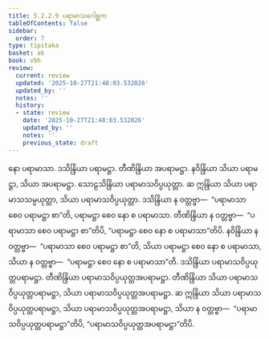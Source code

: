 ```yaml
---
title: 5.2.2.9 ပရာမာသဂေါစ္ဆက
tableOfContents: false
sidebar:
  order: 7
type: tipitaka
basket: ab
book: vbh
review:
  current: review
  updated: '2025-10-27T21:48:03.532026'
  updated_by: ''
  notes: ''
  history:
  - state: review
    date: '2025-10-27T21:48:03.532026'
    updated_by: ''
    notes: ''
    previous_state: draft
---
```



<ReviewStatus review={frontmatter.review} showDetails={true} />

<HypothesisAnnotation frontmatter={frontmatter} />

<DynamicBreadcrumb />

<Paragraph number="925" book="vbh">
နော ပရာမာသာ. ဒသိန္ဒြိယာ ပရာမဋ္ဌာ. တီဏိန္ဒြိယာ အပရာမဋ္ဌာ. နဝိန္ဒြိယာ သိယာ ပရာမဋ္ဌာ, သိယာ အပရာမဋ္ဌာ. သောဠသိန္ဒြိယာ ပရာမာသဝိပ္ပယုတ္တာ. ဆ ဣန္ဒြိယာ သိယာ ပရာမာသသမ္ပယုတ္တာ, သိယာ ပရာမာသဝိပ္ပယုတ္တာ. ဒသိန္ဒြိယာ န ဝတ္တဗ္ဗာ—  “ပရာမာသာ စေဝ ပရာမဋ္ဌာ စာ”တိ, ပရာမဋ္ဌာ စေဝ နော စ ပရာမာသာ. တီဏိန္ဒြိယာ န ဝတ္တဗ္ဗာ—  “ပရာမာသာ စေဝ ပရာမဋ္ဌာ စာ”တိပိ, “ပရာမဋ္ဌာ စေဝ နော စ ပရာမာသာ”တိပိ. နဝိန္ဒြိယာ န ဝတ္တဗ္ဗာ—  “ပရာမာသာ စေဝ ပရာမဋ္ဌာ စာ”တိ, သိယာ ပရာမဋ္ဌာ စေဝ နော စ ပရာမာသာ, သိယာ န ဝတ္တဗ္ဗာ—  “ပရာမဋ္ဌာ စေဝ နော စ ပရာမာသာ”တိ. ဒသိန္ဒြိယာ ပရာမာသဝိပ္ပယုတ္တပရာမဋ္ဌာ. တီဏိန္ဒြိယာ ပရာမာသဝိပ္ပယုတ္တအပရာမဋ္ဌာ. တီဏိန္ဒြိယာ သိယာ ပရာမာသဝိပ္ပယုတ္တပရာမဋ္ဌာ, သိယာ ပရာမာသဝိပ္ပယုတ္တအပရာမဋ္ဌာ. ဆ ဣန္ဒြိယာ သိယာ ပရာမာသဝိပ္ပယုတ္တပရာမဋ္ဌာ, သိယာ ပရာမာသဝိပ္ပယုတ္တအပရာမဋ္ဌာ, သိယာ န ဝတ္တဗ္ဗာ—  “ပရာမာသဝိပ္ပယုတ္တပရာမဋ္ဌာ”တိပိ, “ပရာမာသဝိပ္ပယုတ္တအပရာမဋ္ဌာ”တိပိ.
</Paragraph>